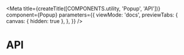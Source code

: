 
<Meta
  title={createTitle([COMPONENTS.utility, 'Popup', 'API'])}
  component={Popup}
  parameters={{
    viewMode: 'docs',
    previewTabs: {
      canvas: { hidden: true },
    },
  }}
/>

# API

<ArgsTable of={Popup} />
